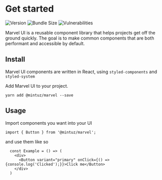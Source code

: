 
<Meta title="0. Marvel|1 Getting started" />

# Get started

![Version](https://img.shields.io/npm/v/@mintuz/marvel)
![Bundle Size](https://img.shields.io/bundlephobia/minzip/@mintuz/marvel)
![Vulnerabilities](https://img.shields.io/snyk/vulnerabilities/npm/@mintuz/marvel)

Marvel UI is a reusable component library that helps projects get off the ground quickly. The goal is to make common components that are both performant and accessible by default.

## Install

Marvel UI components are written in React, using `styled-components` and `styled-system`

Add Marvel UI to your project.

`yarn add @mintuz/marvel --save`

## Usage

Import components you want into your UI

`import { Button } from '@mintuz/marvel';`

and use them like so

```
  const Example = () => (
    <div>
      <Button variant="primary" onClick={() => {console.log('Clicked');}}>Click me</Button>
    </div>
  )
```
